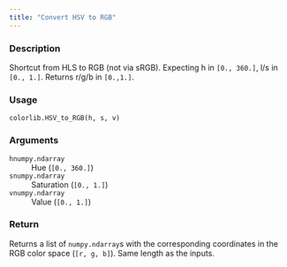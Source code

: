 ```yaml
---
title: "Convert HSV to RGB"
---
```


### Description

Shortcut from HLS to RGB (not via sRGB). Expecting h in `[0., 360.]`,
l/s in `[0., 1.]`. Returns r/g/b in `[0.,1.]`.

### Usage

<pre><code class='language-python'>colorlib.HSV_to_RGB(h, s, v)</code></pre>

### Arguments

<dl class="pyp-list param-list">
  <dt style = "white-space: nowrap; font-family: monospace; vertical-align: top">
   <code id="colorspace.colorlib.colorlib.HSV_to_RGB:h">h</code><code class="argument-class">numpy.ndarray</code>
  </dt>
 <dd>Hue (`[0., 360.]`)</dd>
  <dt style = "white-space: nowrap; font-family: monospace; vertical-align: top">
   <code id="colorspace.colorlib.colorlib.HSV_to_RGB:s">s</code><code class="argument-class">numpy.ndarray</code>
  </dt>
 <dd>Saturation (`[0., 1.]`)  </dd>
  <dt style = "white-space: nowrap; font-family: monospace; vertical-align: top">
   <code id="colorspace.colorlib.colorlib.HSV_to_RGB:v">v</code><code class="argument-class">numpy.ndarray</code>
  </dt>
 <dd>Value (`[0., 1.]`)</dd>
</dl>

### Return

Returns a list of `numpy.ndarray`s with the corresponding
coordinates in the RGB color space (`[r, g, b]`). Same length as
the inputs.

